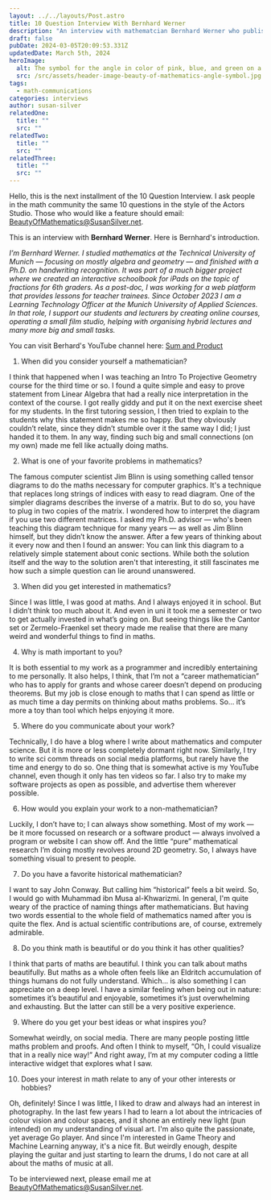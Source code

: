 ```yaml
---
layout: ../../layouts/Post.astro
title: 10 Question Interview With Bernhard Werner
description: "An interview with mathematcian Bernhard Werner who publishes videos about math."
draft: false
pubDate: 2024-03-05T20:09:53.331Z
updatedDate: March 5th, 2024
heroImage:
  alt: The symbol for the angle in color of pink, blue, and green on a white background.
  src: /src/assets/header-image-beauty-of-mathematics-angle-symbol.jpg
tags:
  - math-communications
categories: interviews
author: susan-silver
relatedOne:
  title: ""
  src: ""
relatedTwo:
  title: ""
  src: ""
relatedThree:
  title: ""
  src: ""
---
```


Hello, this is the next installment of the 10 Question Interview. I ask people in the math community the same 10 questions in the style of the Actors Studio. Those who would like a feature should email: [BeautyOfMathematics@SusanSilver.net](mailto:BeautyOfMathematics@SusanSilver.net).

This is an interview with **Bernhard Werner**. Here is Bernhard's introduction.

_I’m Bernhard Werner. I studied mathematics at the Technical University of Munich — focusing on mostly algebra and geometry — and finished with a Ph.D. on handwriting recognition. It was part of a much bigger project where we created an interactive schoolbook for iPads on the topic of fractions for 6th graders. As a post-doc, I was working for a web platform that provides lessons for teacher trainees. Since October 2023 I am a Learning Technology Officer at the Munich University of Applied Sciences. In that role, I support our students and lecturers by creating online courses, operating a small film studio, helping with organising hybrid lectures and many more big and small tasks._

You can visit Berhard's YouTube channel here: [Sum and Product](https://www.youtube.com/@sumandproduct)

1. When did you consider yourself a mathematician?

I think that happened when I was teaching an Intro To Projective Geometry course for the third time or so. I found a quite simple and easy to prove statement from Linear Algebra that had a really nice interpretation in the context of the course. I got really giddy and put it on the next exercise sheet for my students. In the first tutoring session, I then tried to explain to the students why this statement makes me so happy. But they obviously couldn’t relate, since they didn’t stumble over it the same way I did; I just handed it to them. In any way, finding such big and small connections (on my own) made me fell like actually doing maths.

2. What is one of your favorite problems in mathematics?

The famous computer scientist Jim Blinn is using something called tensor diagrams to do the maths necessary for computer graphics. It's a technique that replaces long strings of indices with easy to read diagram. One of the simpler diagrams describes the inverse of a matrix. But to do so, you have to plug in two copies of the matrix. I wondered how to interpret the diagram if you use two different matrices. I asked my Ph.D. advisor — who's been teaching this diagram technique for many years — as well as Jim Blinn himself, but they didn’t know the answer. After a few years of thinking about it every now and then I found an answer: You can link this diagram to a relatively simple statement about conic sections. While both the solution itself and the way to the solution aren't that interesting, it still fascinates me how such a simple question can lie around unanswered.

3. When did you get interested in mathematics?

Since I was little, I was good at maths. And I always enjoyed it in school. But I didn’t think too much about it. And even in uni it took me a semester or two to get actually invested in what’s going on. But seeing things like the Cantor set or Zermelo-Fraenkel set theory made me realise that there are many weird and wonderful things to find in maths.

4. Why is math important to you?

It is both essential to my work as a programmer and incredibly entertaining to me personally. It also helps, I think, that I’m not a “career mathematician” who has to apply for grants and whose career doesn’t depend on producing theorems. But my job is close enough to maths that I can spend as little or as much time a day permits on thinking about maths problems. So… it’s more a toy than tool which helps enjoying it more.

5. Where do you communicate about your work?

Technically, I do have a blog where I write about mathematics and computer science. But it is more or less completely dormant right now. Similarly, I try to write sci comm threads on social media platforms, but rarely have the time and energy to do so. One thing that is somewhat active is my YouTube channel, even though it only has ten videos so far. I also try to make my software projects as open as possible, and advertise them wherever possible.

6. How would you explain your work to a non-mathematician?

Luckily, I don’t have to; I can always show something. Most of my work — be it more focussed on research or a software product — always involved a program or website I can show off. And the little “pure” mathematical research I’m doing mostly revolves around 2D geometry. So, I always have something visual to present to people.

7. Do you have a favorite historical mathematician?

I want to say John Conway. But calling him “historical” feels a bit weird. So, I would go with Muhammad ibn Musa al-Khwarizmi. In general, I'm quite weary of the practice of naming things after mathematicians. But having two words essential to the whole field of mathematics named after you is quite the flex. And is actual scientific contributions are, of course, extremely admirable.

8. Do you think math is beautiful or do you think it has other qualities?

I think that parts of maths are beautiful. I think you can talk about maths beautifully. But maths as a whole often feels like an Eldritch accumulation of things humans do not fully understand. Which… is also something I can appreciate on a deep level. I have a similar feeling when being out in nature: sometimes it’s beautiful and enjoyable, sometimes it’s just overwhelming and exhausting. But the latter can still be a very positive experience.

9. Where do you get your best ideas or what inspires you?

Somewhat weirdly, on social media. There are many people posting little maths problem and proofs. And often I think to myself, “Oh, I could visualize that in a really nice way!” And right away, I’m at my computer coding a little interactive widget that explores what I saw.

10. Does your interest in math relate to any of your other interests or hobbies?

Oh, definitely! Since I was little, I liked to draw and always had an interest in photography. In the last few years I had to learn a lot about the intricacies of colour vision and colour spaces, and it shone an entirely new light (pun intended) on my understanding of visual art. I'm also quite the passionate, yet average Go player. And since I'm interested in Game Theory and Machine Learning anyway, it's a nice fit. But weirdly enough, despite playing the guitar and just starting to learn the drums, I do not care at all about the maths of music at all.

To be interviewed next, please email me at [BeautyOfMathematics@SusanSilver.net](mailto:BeautyOfMathematics@SusanSilver.net).

